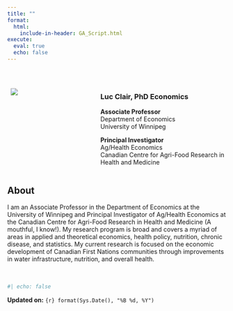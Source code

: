 ```yaml
---
title: ""
format: 
  html: 
    include-in-header: GA_Script.html
execute: 
  eval: true
  echo: false
---
```


 

::::: columns
::: {.column width="40%"}
  ![](3B711248-8DA9-4410-A529-8BB61655CBAC_1_201_a-modified.png)
:::

::: {.column width="60%"}
### Luc Clair, PhD Economics

**Associate Professor**\
Department of Economics\
University of Winnipeg

**Principal Investigator**\
Ag/Health Economics\
Canadian Centre for Agri-Food Research in Health and Medicine
:::
:::::

## About

I am an Associate Professor in the Department of Economics at the University of Winnipeg and Principal Investigator of Ag/Health Economics at the Canadian Centre for Agri-Food Research in Health and Medicine (A mouthful, I know!). My research program is broad and covers a myriad of areas in applied and theoretical economics, health policy, nutrition, chronic disease, and statistics. My current research is focused on the economic development of Canadian First Nations communities through improvements in water infrastructure, nutrition, and overall health.
\
\
\

```r
#| echo: false

```

**Updated on:** `{r} format(Sys.Date(), "%B %d, %Y")`
